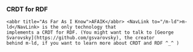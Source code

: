 
<Content>
    <h3>CRDT for RDF</h3>

    <abbr title="As Far As I Know">AFAIK</abbr> <NavLink to="/m-ld">m-ld</NavLink> is the only technology that
    implements a CRDT for RDF. (You might want to talk to [George Svarovsky](https://github.com/gsvarovsky), the creator
    behind m-ld, if you want to learn more about CRDT and RDF ^_^ )
</Content>